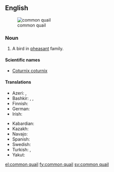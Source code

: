 ==English==
{{wikipedia}}
[[File:Weibliche Wachtel (Coturnix coturnix).jpg|thumb|common quail]]
===Noun===
{{en-noun|sg=[[common]] [[quail]]}}

# A bird in [[pheasant]] family.

====Scientific names====
* [[Coturnix coturnix]]

====Translations====
{{trans-top|bird in the pheasant family}}
* Azeri: {{t|az|adi bildirçin}}, {{t|az|bildirçin}}
* Bashkir: {{tø|ba|бүҙәнә|tr=büðänä|sc=Cyrl}}, {{tø|ba|бүтбелдек|tr=bütbeldek|sc=Cyrl}}, {{tø|ba|бытбылдыҡ|tr=bıtbıldıq|sc=Cyrl}}
* Finnish: {{t+|fi|viiriäinen}}
* German: {{t+|de|Wachtel|f}}
* Irish: {{t-|ga|gearg|f|xs=Irish}}
{{trans-mid}}
* Kabardian: {{tø|kbd|ныбгъуэ}}
* Kazakh: {{t|kk|бөдене|tr=bödene|sc=Cyrl}}
* Navajo: {{tø|nv|Tó wónaanídę́ę́ʼ díłdánii}}
* Spanish: {{t-|es|codorniz común|f}}
* Swedish: {{t+|sv|vaktel|c}}
* Turkish: {{t|tr|bayağı bıldırcın}}, {{t|tr|bıldırcın}}
* Yakut: {{tø|sah|хонуу бочугураһа|tr=xonuu bočuguraha|sc=Cyrl}}
{{trans-bottom}}

[[el:common quail]]
[[fy:common quail]]
[[sv:common quail]]